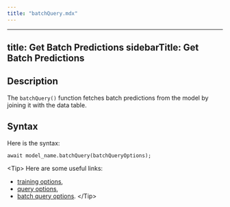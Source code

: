 ```yaml
---
title: "batchQuery.mdx"
---
```


---
title: Get Batch Predictions
sidebarTitle: Get Batch Predictions
---

## Description

The `batchQuery()` function fetches batch predictions from the model by joining it with the data table.

## Syntax

Here is the syntax:

```
await model_name.batchQuery(batchQueryOptions);
```

&lt;Tip&gt;
Here are some useful links:
- [training options](https://mindsdb.github.io/mindsdb-js-sdk/interfaces/models_trainingOptions.TrainingOptions.html),
- [query options](https://mindsdb.github.io/mindsdb-js-sdk/interfaces/models_queryOptions.QueryOptions.html),
- [batch query options](https://mindsdb.github.io/mindsdb-js-sdk/interfaces/models_queryOptions.BatchQueryOptions.html).
&lt;/Tip&gt;
